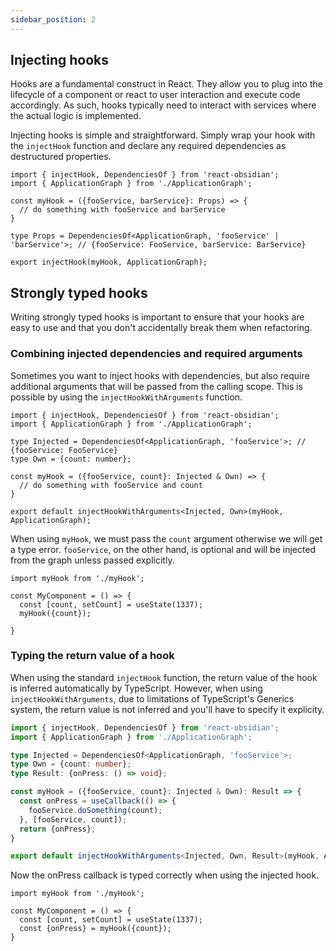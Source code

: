 ```yaml
---
sidebar_position: 2
---
```


## Injecting hooks

Hooks are a fundamental construct in React. They allow you to plug into the lifecycle of a component or react to user interaction and execute code accordingly. As such, hooks typically need to interact with services where the actual logic is implemented.

Injecting hooks is simple and straightforward. Simply wrap your hook with the `injectHook` function and declare any required dependencies as destructured properties.

```tsx
import { injectHook, DependenciesOf } from 'react-obsidian';
import { ApplicationGraph } from './ApplicationGraph';

const myHook = ({fooService, barService}: Props) => {
  // do something with fooService and barService
}

type Props = DependenciesOf<ApplicationGraph, 'fooService' | 'barService'>; // {fooService: FooService, barService: BarService}

export injectHook(myHook, ApplicationGraph);
```

## Strongly typed hooks
Writing strongly typed hooks is important to ensure that your hooks are easy to use and that you don't accidentally break them when refactoring. 

### Combining injected dependencies and required arguments
Sometimes you want to inject hooks with dependencies, but also require additional arguments that will be passed from the calling scope. This is possible by using the `injectHookWithArguments` function.

```tsx
import { injectHook, DependenciesOf } from 'react-obsidian';
import { ApplicationGraph } from './ApplicationGraph';

type Injected = DependenciesOf<ApplicationGraph, 'fooService'>; // {fooService: FooService}
type Own = {count: number};

const myHook = ({fooService, count}: Injected & Own) => {
  // do something with fooService and count
}

export default injectHookWithArguments<Injected, Own>(myHook, ApplicationGraph);
```

When using `myHook`, we must pass the `count` argument otherwise we will get a type error. `fooService`, on the other hand, is optional and will be injected from the graph unless passed explicitly.

```tsx
import myHook from './myHook';

const MyComponent = () => {
  const [count, setCount] = useState(1337);
  myHook({count}); 
  
}
```

### Typing the return value of a hook
When using the standard `injectHook` function, the return value of the hook is inferred automatically by TypeScript. However, when using `injectHookWithArguments`, due to limitations of TypeScript's Generics system, the return value is not inferred and you'll have to specify it explicity.

```ts
import { injectHook, DependenciesOf } from 'react-obsidian';
import { ApplicationGraph } from './ApplicationGraph';

type Injected = DependenciesOf<ApplicationGraph, 'fooService'>;
type Own = {count: number};
type Result: {onPress: () => void};

const myHook = ({fooService, count}: Injected & Own): Result => {
  const onPress = useCallback(() => {
    fooService.doSomething(count);
  }, [fooService, count]);
  return {onPress};
}

export default injectHookWithArguments<Injected, Own, Result>(myHook, ApplicationGraph);
```

Now the onPress callback is typed correctly when using the injected hook.
```tsx
import myHook from './myHook';

const MyComponent = () => {
  const [count, setCount] = useState(1337);
  const {onPress} = myHook({count});
}
```
